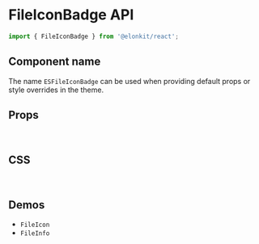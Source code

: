 
<Meta title="Components API/FileIconBadge" />

# FileIconBadge API

```js
import { FileIconBadge } from '@elonkit/react';
```

## Component name

The name `ESFileIconBadge` can be used when providing default props or style overrides in the theme.

## Props

<InterfaceTable variant="props" name="FileIconBadgeProps" />

<br />

## CSS

<InterfaceTable variant="css" name="FileIconBadgeClasses" />

<br />

## Demos

<ul>
  <li>
    <LinkTo kind="components-fileicon" story="demo">
      <code>FileIcon</code>
    </LinkTo>
  </li>
  <li>
    <LinkTo kind="components-FileInfo" story="demo">
      <code>FileInfo</code>
    </LinkTo>
  </li>
</ul>

